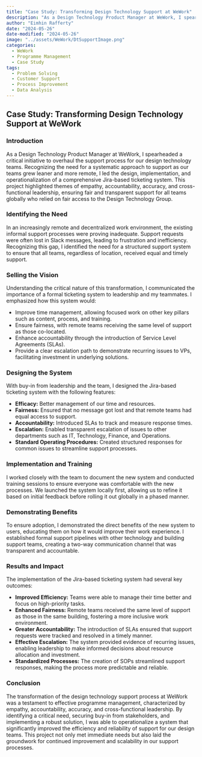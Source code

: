 ```yaml
---
title: "Case Study: Transforming Design Technology Support at WeWork"
description: "As a Design Technology Product Manager at WeWork, I spearheaded a critical initiative to overhaul the support process for our design technology teams. Recognizing the need for a systematic approach to support as our teams grew leaner and more remote, I led the design, implementation, and operationalization of a comprehensive Jira-based ticketing system. This project highlighted themes of empathy, accountability, accuracy, and cross-functional leadership, ensuring fair and transparent support for all teams."
author: "Eimhin Rafferty"
date: "2024-05-26"
date-modified: "2024-05-26"
image: "../assets/WeWork/DtSupportImage.png"
categories:
  - WeWork
  - Programme Management
  - Case Study
tags: 
  - Problem Solving
  - Customer Support
  - Process Improvement
  - Data Analysis
---
```


## Case Study: Transforming Design Technology Support at WeWork

### Introduction

As a Design Technology Product Manager at WeWork, I spearheaded a critical initiative to overhaul the support process for our design technology teams. Recognizing the need for a systematic approach to support as our teams grew leaner and more remote, I led the design, implementation, and operationalization of a comprehensive Jira-based ticketing system. This project highlighted themes of empathy, accountability, accuracy, and cross-functional leadership, ensuring fair and transparent support for all teams globally who relied on fair access to the Design Technology Group.

### Identifying the Need

In an increasingly remote and decentralized work environment, the existing informal support processes were proving inadequate. Support requests were often lost in Slack messages, leading to frustration and inefficiency. Recognizing this gap, I identified the need for a structured support system to ensure that all teams, regardless of location, received equal and timely support.

### Selling the Vision

Understanding the critical nature of this transformation, I communicated the importance of a formal ticketing system to leadership and my teammates. I emphasized how this system would:

- Improve time management, allowing focused work on other key pillars such as content, process, and training.
- Ensure fairness, with remote teams receiving the same level of support as those co-located.
- Enhance accountability through the introduction of Service Level Agreements (SLAs).
- Provide a clear escalation path to demonstrate recurring issues to VPs, facilitating investment in underlying solutions.

### Designing the System

With buy-in from leadership and the team, I designed the Jira-based ticketing system with the following features:

- **Efficacy:** Better management of our time and resources.
- **Fairness:** Ensured that no message got lost and that remote teams had equal access to support.
- **Accountability:** Introduced SLAs to track and measure response times.
- **Escalation:** Enabled transparent escalation of issues to other departments such as IT, Technology, Finance, and Operations.
- **Standard Operating Procedures:** Created structured responses for common issues to streamline support processes.

### Implementation and Training

I worked closely with the team to document the new system and conducted training sessions to ensure everyone was comfortable with the new processes. We launched the system locally first, allowing us to refine it based on initial feedback before rolling it out globally in a phased manner. 

### Demonstrating Benefits

To ensure adoption, I demonstrated the direct benefits of the new system to users, educating them on how it would improve their work experience. I established formal support pipelines with other technology and building support teams, creating a two-way communication channel that was transparent and accountable.

### Results and Impact

The implementation of the Jira-based ticketing system had several key outcomes:

- **Improved Efficiency:** Teams were able to manage their time better and focus on high-priority tasks.
- **Enhanced Fairness:** Remote teams received the same level of support as those in the same building, fostering a more inclusive work environment.
- **Greater Accountability:** The introduction of SLAs ensured that support requests were tracked and resolved in a timely manner.
- **Effective Escalation:** The system provided evidence of recurring issues, enabling leadership to make informed decisions about resource allocation and investment.
- **Standardized Processes:** The creation of SOPs streamlined support responses, making the process more predictable and reliable.

### Conclusion

The transformation of the design technology support process at WeWork was a testament to effective programme management, characterized by empathy, accountability, accuracy, and cross-functional leadership. By identifying a critical need, securing buy-in from stakeholders, and implementing a robust solution, I was able to operationalize a system that significantly improved the efficiency and reliability of support for our design teams. This project not only met immediate needs but also laid the groundwork for continued improvement and scalability in our support processes.


